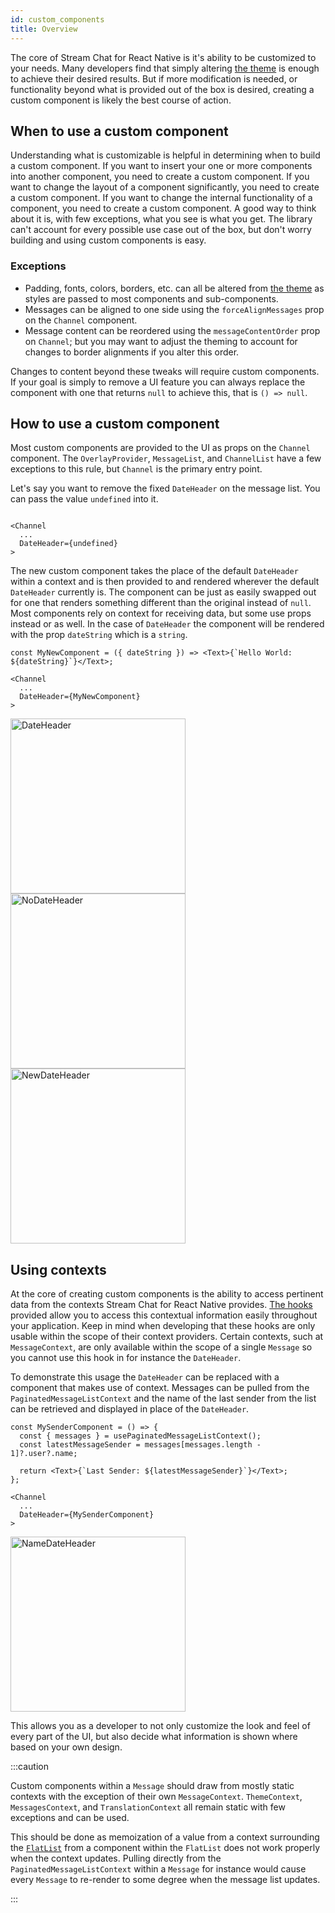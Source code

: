 ```yaml
---
id: custom_components
title: Overview
---
```



The core of Stream Chat for React Native is it's ability to be customized to your needs.
Many developers find that simply altering [the theme](./theme.mdx) is enough to achieve their desired results.
But if more modification is needed, or functionality beyond what is provided out of the box is desired, creating a custom component is likely the best course of action.

## When to use a custom component

Understanding what is customizable is helpful in determining when to build a custom component.
If you want to insert your one or more components into another component, you need to create a custom component.
If you want to change the layout of a component significantly, you need to create a custom component.
If you want to change the internal functionality of a component, you need to create a custom component.
A good way to think about it is, with few exceptions, what you see is what you get.
The library can't account for every possible use case out of the box, but don't worry building and using custom components is easy.

### Exceptions

- Padding, fonts, colors, borders, etc. can all be altered from [the theme](./theme.mdx) as styles are passed to most components and sub-components.
- Messages can be aligned to one side using the `forceAlignMessages` prop on the `Channel` component.
- Message content can be reordered using the `messageContentOrder` prop on `Channel`; but you may want to adjust the theming to account for changes to border alignments if you alter this order.

Changes to content beyond these tweaks will require custom components.
If your goal is simply to remove a UI feature you can always replace the component with one that returns `null` to achieve this, that is `() => null`.

## How to use a custom component

Most custom components are provided to the UI as props on the `Channel` component.
The `OverlayProvider`, `MessageList`, and `ChannelList` have a few exceptions to this rule, but `Channel` is the primary entry point.

Let's say you want to remove the fixed `DateHeader` on the message list. You can pass the value `undefined` into it.

```tsx

<Channel
  ...
  DateHeader={undefined}
>
```

The new custom component takes the place of the default `DateHeader` within a context and is then provided to and rendered wherever the default `DateHeader` currently is.
The component can be just as easily swapped out for one that renders something different than the original instead of `null`.
Most components rely on context for receiving data, but some use props instead or as well.
In the case of `DateHeader` the component will be rendered with the prop `dateString` which is a `string`.

```tsx
const MyNewComponent = ({ dateString }) => <Text>{`Hello World: ${dateString}`}</Text>;

<Channel
  ...
  DateHeader={MyNewComponent}
>
```

<div style={{ display: 'flex', flexWrap: 'wrap', justifyContent: 'space-around' }}>
  <div style={{ position: 'relative' }}>
    <div
      style={{
        left: '110px',
        top: '65px',
        position: 'absolute',
        height: '30px',
        width: '60px',
        borderColor: '#fa383e',
        borderWidth: '4px',
        borderRadius: '15px',
        borderStyle: 'solid',
      }}
    ></div>
    <img src={dateHeader} alt='DateHeader' width='280' style={{ objectFit: 'contain', paddingBottom: '8px' }} />
  </div>
  <img src={noDateHeader} alt='NoDateHeader' width='280' style={{ objectFit: 'contain', paddingBottom: '8px' }} />
  <div style={{ position: 'relative' }}>
    <div
      style={{
        left: '90px',
        top: '65px',
        position: 'absolute',
        height: '20px',
        width: '100px',
        borderColor: '#fa383e',
        borderWidth: '4px',
        borderRadius: '15px',
        borderStyle: 'solid',
      }}
    ></div>
    <img src={newDateHeader} alt='NewDateHeader' width='280' style={{ objectFit: 'contain', paddingBottom: '8px' }} />
  </div>
</div>

## Using contexts

At the core of creating custom components is the ability to access pertinent data from the contexts Stream Chat for React Native provides.
[The hooks](../customization/contexts.mdx#hooks) provided allow you to access this contextual information easily throughout your application.
Keep in mind when developing that these hooks are only usable within the scope of their context providers.
Certain contexts, such at `MessageContext`, are only available within the scope of a single `Message` so you cannot use this hook in for instance the `DateHeader`.

To demonstrate this usage the `DateHeader` can be replaced with a component that makes use of context.
Messages can be pulled from the `PaginatedMessageListContext` and the name of the last sender from the list can be retrieved and displayed in place of the `DateHeader`.

```tsx
const MySenderComponent = () => {
  const { messages } = usePaginatedMessageListContext();
  const latestMessageSender = messages[messages.length - 1]?.user?.name;

  return <Text>{`Last Sender: ${latestMessageSender}`}</Text>;
};

<Channel
  ...
  DateHeader={MySenderComponent}
>
```

<div style={{ display: 'flex', justifyContent: 'space-around' }}>
  <div style={{ position: 'relative' }}>
    <div
      style={{
        left: '90px',
        top: '65px',
        position: 'absolute',
        height: '20px',
        width: '100px',
        borderColor: '#fa383e',
        borderWidth: '4px',
        borderRadius: '15px',
        borderStyle: 'solid',
      }}
    ></div>
    <img src={nameDateHeader} alt='NameDateHeader' width='280' style={{ objectFit: 'contain', paddingBottom: '8px' }} />
  </div>
</div>

This allows you as a developer to not only customize the look and feel of every part of the UI, but also decide what information is shown where based on your own design.

:::caution

Custom components within a `Message` should draw from mostly static contexts with the exception of their own `MessageContext`.
`ThemeContext`, `MessagesContext`, and `TranslationContext` all remain static with few exceptions and can be used.

This should be done as memoization of a value from a context surrounding the [`FlatList`](https://reactnative.dev/docs/flatlist) from a component within the `FlatList` does not work properly when the context updates.
Pulling directly from the `PaginatedMessageListContext` within a `Message` for instance would cause every `Message` to re-render to some degree when the message list updates.

:::
